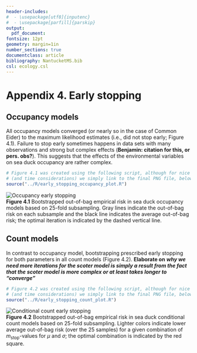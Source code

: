 ```yaml
---
header-includes:
#  - \usepackage[utf8]{inputenc} 
#  - \usepackage[parfill]{parskip}
output: 
  pdf_document:
fontsize: 12pt
geometry: margin=1in
number_sections: true
documentclass: article
bibliography: NantucketMS.bib
csl: ecology.csl
---
```

# Appendix 4. Early stopping

## Occupancy models

All occupancy models converged (or nearly so in the case of Common Eider) to the maximum likelihood estimates (i.e., did not stop early; Figure 4.1).  Failure to stop early sometimes happens in data sets with many observations and strong but complex effects (**Benjamin: citation for this, or pers. obs?**).  This suggests that the effects of the environmental variables on sea duck occupancy are rather complex.  

```r
# Figure 4.1 was created using the following script, although for nice formatting
# (and time considerations) we simply link to the final PNG file, below
source("../R/early_stopping_occupancy_plot.R")
```
![Occupancy early stopping](./Figures/early_stopping_occupancy.png)  
**Figure 4.1** Bootstrapped out-of-bag empirical risk in sea duck occupancy models based on 25-fold subsampling.  Gray lines indicate the out-of-bag risk on each subsample and the black line indicates the average out-of-bag risk; the optimal iteration is indicated by the dashed vertical line.

## Count models

In contrast to occupancy model, bootstrapping prescribed early stopping for both parameters in all count models (Figure 4.2).  **Elaborate on** **_why we need more iterations for the scoter model is simply a result from the fact that the scoter model is more complex or at least takes longer to "converge"_**

```r
# Figure 4.2 was created using the following script, although for nice formatting
# (and time considerations) we simply link to the final PNG file, below
source("../R/early_stopping_count_plot.R")
```
![Conditional count early stopping](./Figures/early_stopping_count.png)  
**Figure 4.2** Bootstrapped out-of-bag empirical risk in sea duck conditional count models based on 25-fold subsampling.  Lighter colors indicate lower average out-of-bag risk (over the 25 samples) for a given combination of *m*~stop~-values for $\mu$ and $\sigma$; the optimal combination is indicated by the red square. 